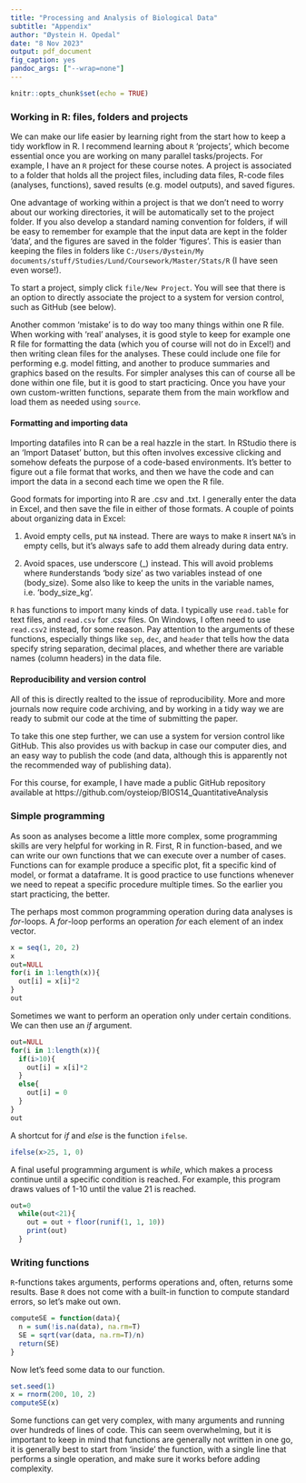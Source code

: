 ```yaml
---
title: "Processing and Analysis of Biological Data"
subtitle: "Appendix"
author: "Øystein H. Opedal"
date: "8 Nov 2023"
output: pdf_document
fig_caption: yes
pandoc_args: ["--wrap=none"]
---
```


```r
knitr::opts_chunk$set(echo = TRUE)
```

### Working in R: files, folders and projects

We can make our life easier by learning right from the start how to keep a tidy workflow in R. I recommend learning about `R` 'projects', which become essential once you are working on many parallel tasks/projects. For example, I have an `R` project for these course notes. A project is associated to a folder that holds all the project files, including data files, R-code files (analyses, functions), saved results (e.g. model outputs), and saved figures.

One advantage of working within a project is that we don't need to worry about our working directories, it will be automatically set to the project folder. If you also develop a standard naming convention for folders, if will be easy to remember for example that the input data are kept in the folder 'data', and the figures are saved in the folder 'figures'. This is easier than keeping the files in folders like `C:/Users/Øystein/My documents/stuff/Studies/Lund/Coursework/Master/Stats/R` (I have seen even worse!).

To start a project, simply click `file/New Project`. You will see that there is an option to directly associate the project to a system for version control, such as GitHub (see below).

Another common 'mistake' is to do way too many things within one R file. When working with 'real' analyses, it is good style to keep for example one R file for formatting the data (which you of course will not do in Excel!) and then writing clean files for the analyses. These could include one file for performing e.g. model fitting, and another to produce summaries and graphics based on the results. For simpler analyses this can of course all be done within one file, but it is good to start practicing. Once you have your own custom-written functions, separate them from the main workflow and load them as needed using `source`.

#### Formatting and importing data
Importing datafiles into R can be a real hazzle in the start. In RStudio there is an 'Import Dataset' button, but this often involves excessive clicking and somehow defeats the purpose of a code-based environments. It's better to figure out a file format that works, and then we have the code and can import the data in a second each time we open the R file.

Good formats for importing into R are .csv and .txt. I generally enter the data in Excel, and then save the file in either of those formats. A couple of points about organizing data in Excel:

1. Avoid empty cells, put `NA` instead. There are ways to make `R` insert `NA`'s in empty cells, but it's always safe to add them already during data entry.

2. Avoid spaces, use underscore (_) instead. This will avoid problems where `R`understands 'body size' as two variables instead of one (body_size). Some also like to keep the units in the variable names, i.e. 'body_size_kg'.

`R` has functions to import many kinds of data. I typically use `read.table` for text files, and `read.csv` for .csv files. On Windows, I often need to use `read.csv2` instead, for some reason. Pay attention to the arguments of these functions, especially things like `sep`, `dec`, and `header` that tells how the data specify string separation, decimal places, and whether there are variable names (column headers) in the data file.

#### Reproducibility and version control
All of this is directly realted to the issue of reproducibility. More and more journals now require code archiving, and by working in a tidy way we are ready to submit our code at the time of submitting the paper.

To take this one step further, we can use a system for version control like GitHub. This also provides us with backup in case our computer dies, and an easy way to publish the code (and data, although this is apparently not the recommended way of publishing data).

For this course, for example, I have made a public GitHub repository available at https://github.com/oysteiop/BIOS14_QuantitativeAnalysis

### Simple programming

As soon as analyses become a little more complex, some programming skills are very helpful for working in R. First, R in function-based, and we can write our own functions that we can execute over a number of cases. Functions can for example produce a specific plot, fit a specific kind of model, or format a dataframe. It is good practice to use functions whenever we need to repeat a specific procedure multiple times. So the earlier you start practicing, the better.

The perhaps most common programming operation during data analyses is *for*-loops. A *for*-loop performs an operation *for* each element of an index vector.

```r
x = seq(1, 20, 2)
x
out=NULL
for(i in 1:length(x)){
  out[i] = x[i]*2 
}
out
```

Sometimes we want to perform an operation only under certain conditions. We can then use an *if* argument.

```r
out=NULL
for(i in 1:length(x)){
  if(i>10){
    out[i] = x[i]*2 
  }
  else{
    out[i] = 0
  }
}
out
```

A shortcut for *if* and *else* is the function `ifelse`.

```r
ifelse(x>25, 1, 0)
```

A final useful programming argument is *while*, which makes a process continue until a specific condition is reached. For example, this program draws values of 1-10 until the value 21 is reached.

```r
out=0
  while(out<21){
    out = out + floor(runif(1, 1, 10))
    print(out)
  }

```

### Writing functions
`R`-functions takes arguments, performs operations and, often, returns some results. Base `R` does not come with a built-in function to compute standard errors, so let's make out own.

```r
computeSE = function(data){
  n = sum(!is.na(data), na.rm=T)
  SE = sqrt(var(data, na.rm=T)/n)
  return(SE)
}
```

Now let's feed some data to our function.

```r
set.seed(1)
x = rnorm(200, 10, 2)
computeSE(x)
```

Some functions can get very complex, with many arguments and running over hundreds of lines of code. This can seem overwhelming, but it is important to keep in mind that functions are generally not written in one go, it is generally best to start from 'inside' the function, with a single line that performs a single operation, and make sure it works before adding complexity.
